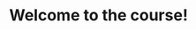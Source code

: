 <!-- TODO: what you’ll learn, what you’ll build via hands-on exercises, few words about the course authors -->

# Welcome to the course!